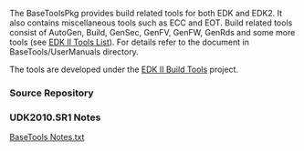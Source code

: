 <!-- [[Category:EDKIIBuild]] -->
<!-- [[Category:EDKII Packages]] -->
The BaseToolsPkg provides build related tools for both EDK and EDK2. It also contains miscellaneous tools such as ECC and EOT. Build related tools consist of AutoGen, Build, GenSec, GenFV, GenFW, GenRds and some more tools (see [[EDK II Tools List]]). For details refer to the document in BaseTools/UserManuals directory. 

The tools are developed under the [[edk2-buildtools|EDK II Build Tools]] project.

===Source Repository===
{{Edk2SubPkg|BaseTools}}

===UDK2010.SR1 Notes===
[http://sourceforge.net/projects/edk2/files/UDK2010%20Releases/UDK2010.SR1/Notes/BaseTools%20Notes.txt/download BaseTools Notes.txt]